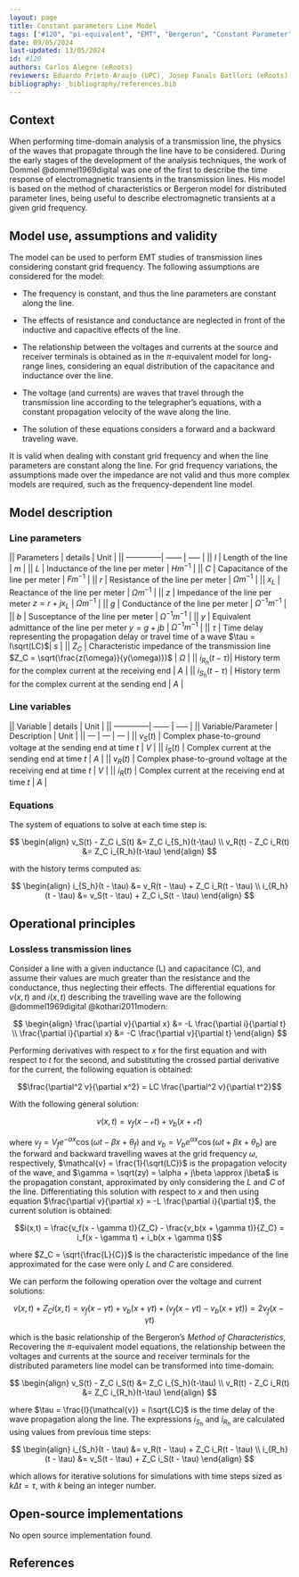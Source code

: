 ```yaml
---
layout: page
title: Constant parameters Line Model 
tags: ["#120", "pi-equivalent", "EMT", "Bergeron", "Constant Parameter", "transient", "transmission", "Dynawo"]
date: 09/05/2024 
last-updated: 13/05/2024
id: #120
authors: Carlos Alegre (eRoots)
reviewers: Eduardo Prieto Araujo (UPC), Josep Fanals Batllori (eRoots)
bibliography: _bibliography/references.bib
---
```


## Context

When performing time-domain analysis of a transmission line, the physics of the waves that propagate through the line have to be considered. During the early stages of the development of the analysis techniques, the work of Dommel @dommel1969digital was one of the first to describe the time response of electromagnetic transients in the transmission lines. His model is based on the method of characteristics or Bergeron model for distributed parameter lines, being useful to describe electromagnetic transients at a given grid frequency. 

## Model use, assumptions and validity

The model can be used to perform EMT studies of transmission lines considering constant grid frequency. The following assumptions are considered for the model:

* The frequency is constant, and thus the line parameters are constant along the line.

* The effects of resistance and conductance are neglected in front of the inductive and capacitive effects of the line.

* The relationship between the voltages and currents at the source and receiver terminals is obtained as in the $\pi$-equivalent model for long-range lines, considering an equal distribution of the capacitance and inductance over the line.

* The voltage (and currents) are waves that travel through the transmission line according to the telegrapher's equations, with a constant propagation velocity of the wave along the line.

* The solution of these equations considers a forward and a backward traveling wave.

It is valid when dealing with constant grid frequency and when the line parameters are constant along the line. For grid frequency variations, the assumptions made over the impedance are not valid and thus more complex models are required, such as the frequency-dependent line model.

## Model description

### Line parameters

|| Parameters    | details  | Unit |
|| --------------| ------ | ----- |
|| $l$ | Length of the line | $m$ |
|| $L$ | Inductance of the line per meter | $H m^{-1}$ |
|| $C$ | Capacitance of the line per meter | $F m^{-1}$ |
|| $r$ | Resistance of the line per meter | $\Omega m^{-1}$ |
|| $x_L$ | Reactance of the line per meter | $\Omega m^{-1}$ |
|| $z$ | Impedance of the line per meter $z = r + jx_L$ | $\Omega m^{-1}$ |
|| $g$ | Conductance of the line per meter | $\Omega^{-1} m^{-1}$ |
|| $b$ | Susceptance of the line per meter | $\Omega^{-1} m^{-1}$ |
|| $y$ | Equivalent admittance of the line per meter $y = g + jb$ | $\Omega^{-1} m^{-1}$ |
|| $\tau$ | Time delay representing the propagation delay or travel time of a wave $\tau = l\sqrt(LC)$| $s$ |
|| $Z_C$ | Characteristic impedance of the transmission line $Z_C = \sqrt(\frac{z(\omega)}{y(\omega)})$ | $\Omega$ |
|| $i_{R_h}(t - \tau)$| History term for the complex current at the receiving end | $A$ |
|| $i_{S_h}(t - \tau)$ | History term for the complex current at the sending end | $A$ |


### Line variables

|| Variable    | details  | Unit |
|| --------------| ------ | ----- |
|| Variable/Parameter | Description | Unit |
|| --- | --- | --- |
|| $v_S(t)$ | Complex phase-to-ground voltage at the sending end at time $t$ | $V$ |
|| $i_S(t)$ | Complex current at the sending end at time $t$ | $A$ |
|| $v_R(t)$ | Complex phase-to-ground voltage at the receiving end at time $t$ | $V$ |
|| $i_R(t)$ | Complex current at the receiving end at time $t$ | $A$ |


### Equations

The system of equations to solve at each time step is:

$$
\begin{align}
v_S(t) - Z_C i_S(t) &= Z_C i_{S_h}(t-\tau) \\
v_R(t) - Z_C i_R(t) &= Z_C i_{R_h}(t-\tau)
\end{align}
$$

with the history terms computed as:

$$
\begin{align}
i_{S_h}(t - \tau) &= v_R(t - \tau) + Z_C i_R(t - \tau) \\
i_{R_h}(t - \tau) &= v_S(t - \tau) + Z_C i_S(t - \tau)
\end{align}
$$

## Operational principles

### Lossless transmission lines

Consider a line with a given inductance (L) and capacitance (C), and assume their values are much greater than the resistance and the conductance, thus neglecting their effects. The differential equations for $v(x,t)$ and $i(x, t)$ describing the travelling wave are the following @dommel1969digital @kothari2011modern:

$$
\begin{align}
\frac{\partial v}{\partial x} &= -L \frac{\partial i}{\partial t} \\
\frac{\partial i}{\partial x} &= -C \frac{\partial v}{\partial t}
\end{align}
$$

Performing derivatives with respect to $x$ for the first equation and with respect to $t$ for the second, and substituting the crossed partial derivative for the current, the following equation is obtained:

$$\frac{\partial^2 v}{\partial x^2} = LC \frac{\partial^2 v}{\partial t^2}$$

With the following general solution:

$$v(x, t) = v_f(x - \mathcal{v} t) + v_b(x + \mathcal{v} t)$$

where $v_f = V_fe^{-\alpha x} \cos(\omega t - \beta x + \theta_f)$ and $v_b = V_be^{\alpha x} \cos(\omega t + \beta x + \theta_b)$ are the forward and backward travelling waves at the grid frequency $\omega$, respectively, $\mathcal{v} = \frac{1}{\sqrt(LC)}$ is the propagation velocity of the wave, and $\gamma = \sqrt(zy) = \alpha + j\beta \approx j\beta$ is the propagation constant, approximated by only considering the $L$ and $C$ of the line. Differentiating this solution with respect to $x$ and then using equation $\frac{\partial v}{\partial x} = -L \frac{\partial i}{\partial t}$, the current solution is obtained:

$$i(x,t) = \frac{v_f(x - \gamma t)}{Z_C} - \frac{v_b(x + \gamma t)}{Z_C} = i_f(x - \gamma t) + i_b(x + \gamma t)$$

where $Z_C = \sqrt{\frac{L}{C}}$ is the characteristic impedance of the line approximated for the case were only $L$ and $C$ are considered. 

We can perform the following operation over the voltage and current solutions:

$$v(x,t) + Z_C i(x,t) = v_f(x - \gamma t) + v_b(x + \gamma t) + (v_f(x - \gamma t) - v_b(x + \gamma t)) = 2v_f(x - \gamma t)$$

which is the basic relationship of the Bergeron's *Method of Characteristics*, 
Recovering the $\pi$-equivalent model equations, the relationship between the voltages and currents at the source and receiver terminals for the distributed parameters line model can be transformed into time-domain:

$$
\begin{align}
v_S(t) - Z_C i_S(t) &= Z_C i_{S_h}(t-\tau) \\
v_R(t) - Z_C i_R(t) &= Z_C i_{R_h}(t-\tau)
\end{align}
$$

where $\tau = \frac{l}{\mathcal{v}} = l\sqrt{LC}$ is the time delay of the wave propagation along the line. The expressions $i_{S_h}$ and $i_{R_h}$ are calculated using values from previous time steps:

$$
\begin{align}
i_{S_h}(t - \tau) &= v_R(t - \tau) + Z_C i_R(t - \tau) \\
i_{R_h}(t - \tau) &= v_S(t - \tau) + Z_C i_S(t - \tau)
\end{align}
$$

which allows for iterative solutions for simulations with time steps sized as $k \Delta t = \tau$, with $k$ being an integer number.

## Open-source implementations

No open source implementation found.

## References

